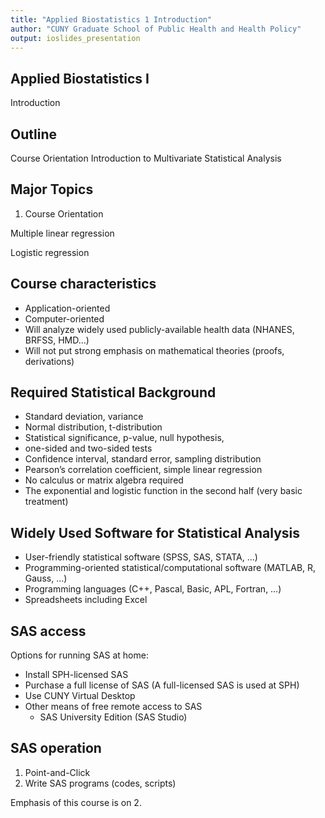 ```yaml
---
title: "Applied Biostatistics 1 Introduction"
author: "CUNY Graduate School of Public Health and Health Policy"
output: ioslides_presentation
---
```


<!--
Let's start to study applied biostatistics.
-->

## Applied Biostatistics I

Introduction


<!--
In this session, I will go through all the overall features of this course, and
then talk about some general issues of multivariate statistical analysis.
-->

## Outline

Course Orientation
Introduction to Multivariate Statistical Analysis

<!--
In this course, we study multiple linear regression and logistic regression,
and some related issues. The overall schedule is, we study multiple linear
regression in the first half of this course, and logistic regression in the
second half.
-->

## Major Topics

1. Course Orientation

Multiple linear regression

Logistic regression

<!--
As a course in statistics, this course is application oriented. We will focus
on how to use the statistical methods that we learn, and how to interpret
results of the statistical analysis, rather than mathematical theories
underlying those methods. We will also place emphasis on how to use computers
effectively when we carry out those statistical analyses.
-->

## Course characteristics

* Application-oriented
* Computer-oriented
* Will analyze widely used publicly-available health data (NHANES, BRFSS, HMD…)
* Will not put strong emphasis on mathematical theories (proofs, derivations)


<!--
You are supposed to have taken a course in introductory statistics or
biostatistics, and have general understanding of these basic statistical
concepts and tools. But you don't have to be able to remember their formulas
exactly. No background in advanced mathematics, such as calculus and matrix
algebra or linear algebra, is required. Basics of the exponential function and
logistic function that you studied in your high school algebra course, will be
used in the second half of this course.
-->

## Required Statistical Background

* Standard deviation, variance
* Normal distribution, t-distribution
* Statistical significance, p-value, null hypothesis,
* one-sided and two-sided tests
* Confidence interval, standard error, sampling distribution
* Pearson’s correlation coefficient, simple linear regression
* No calculus or matrix algebra required
* The exponential and logistic function in the second half (very basic treatment)


<!--
These days, computers are used heavily in statistical analysis. Computer
software used in statistical analysis may be classified into these four groups.
User-friendly statistical software packages such as SPSS, sass and Stata are
widely used. More technically oriented users may prefer to use programming
oriented statistical software or computational software such as R, Matlab, and
Gauss. Originally, statisticians did statistical analyses using programming
languages such as Fortran. In addition, these days, spreadsheets are equipped
with more statistical functions, so quite a few statistical analyses can be
done using a spreadsheet such as Excel, which also produces good graphics. In
this course, we will use sass, which is widely used in public health research.
We will also use Excel, which can effectively complement sass.
-->

## Widely Used Software for Statistical Analysis

* User-friendly statistical software (SPSS, SAS, STATA, …)
* Programming-oriented statistical/computational software (MATLAB, R, Gauss, …)
* Programming languages (C++, Pascal, Basic, APL, Fortran, …)
* Spreadsheets including Excel

<!--
Full licensed sass is available on all public computer workstations at SPH,
such as those in classrooms and student rounges. There are several options for
running sass at home. First, the school has sass available for student use, and
you can install it on your PC, which is strongly recommended.  Second, you can
purchase a full license of sass for your PC. But, for most of you, it is
probably unnecessary to buy one, because now you can install sass, or have it
installed, on your PC, free of charge.  Third, CUNY has sass in virtual
desktop, to which you have remote access through your computer, so you can run
sass from home.  Lastly, sass has free online services such as sass University
edition and sass on demand, through which you can have free remote access to
sass. But sass available through these services may be slightly different from
the full licensed sass. Sass University edition and sass on demand are not
supported in this course. That is, we do not provide help in running sass
through these remote access services.
-->

## SAS access

Options for running SAS at home:

* Install SPH-licensed SAS
* Purchase a full license of SAS (A full-licensed SAS is used at SPH)
* Use CUNY Virtual Desktop
* Other means of free remote access to SAS
    * SAS University Edition (SAS Studio)

<!--
There are two ways to use sass. First, you start sass, open sass menus, make
choices from the menus and interactive windows, and execute them. Second, you
write sass programs by yourself, and submit them to sass for execution.
Emphasis of this course is placed on writing sass programs, because having SAS
skills and experiences usually means being able to write sass programs.
-->

## SAS operation

1) Point-and-Click
2) Write SAS programs (codes, scripts)

Emphasis of this course is on 2.

